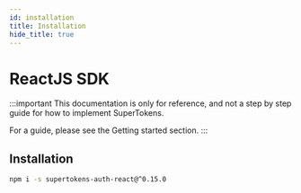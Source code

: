 ```yaml
---
id: installation
title: Installation
hide_title: true
---
```




# ReactJS SDK

:::important
This documentation is only for reference, and not a step by step guide for how to implement SuperTokens.

For a guide, please see the <GuidesLink>Getting started section</GuidesLink>.
:::

## Installation

```bash
npm i -s supertokens-auth-react@^0.15.0
```